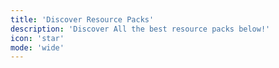 ```yaml
---
title: 'Discover Resource Packs'
description: 'Discover All the best resource packs below!'
icon: 'star'
mode: 'wide'
---
```



<CardGroup>
  <HeroCard
    img="https://png2svg.com/download/4k2nd51t8oehv1dk/file_bpfd9s1hs5ruu10fc1ons12ru1/7d153928db34a1c1bcbd19f186dbd7342534ccd8_350_webp.svg"
    title="3D Default"
    description="A light-weight resource pack mainly provide vanilla-look 3D models"
    href="/resourcepacks/3ddefault"
  />
  <HeroCard
    img="https://png2svg.com/download/4k2nd51t8oehv1dk/file_15oua6b1srb10gv1chdqaq5r1k/ee7c4e59bd158f84498063ec05c41fd0320eeef6_350_webp.svg"
    title="3D Ladders"
    description="Changes and improves the model for the ladders making them 3D!"
    href="/resourcepacks/3dladders"
  />
</CardGroup>